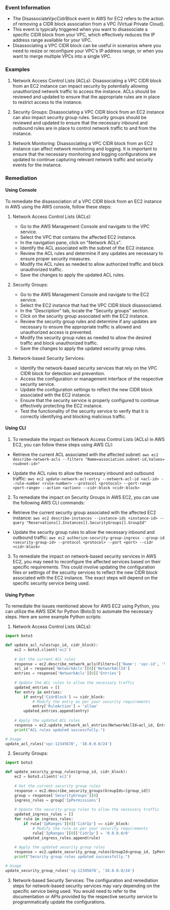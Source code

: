 
### Event Information

- The DisassociateVpcCidrBlock event in AWS for EC2 refers to the action of removing a CIDR block association from a VPC (Virtual Private Cloud).
- This event is typically triggered when you want to disassociate a specific CIDR block from your VPC, which effectively reduces the IP address range available for your VPC.
- Disassociating a VPC CIDR block can be useful in scenarios where you need to resize or reconfigure your VPC's IP address range, or when you want to merge multiple VPCs into a single VPC.


### Examples

1. Network Access Control Lists (ACLs): Disassociating a VPC CIDR block from an EC2 instance can impact security by potentially allowing unauthorized network traffic to access the instance. ACLs should be reviewed and updated to ensure that the appropriate rules are in place to restrict access to the instance.

2. Security Groups: Disassociating a VPC CIDR block from an EC2 instance can also impact security group rules. Security groups should be reviewed and updated to ensure that the necessary inbound and outbound rules are in place to control network traffic to and from the instance.

3. Network Monitoring: Disassociating a VPC CIDR block from an EC2 instance can affect network monitoring and logging. It is important to ensure that the necessary monitoring and logging configurations are updated to continue capturing relevant network traffic and security events for the instance.

### Remediation

#### Using Console

To remediate the disassociation of a VPC CIDR block from an EC2 instance in AWS using the AWS console, follow these steps:

1. Network Access Control Lists (ACLs):
   - Go to the AWS Management Console and navigate to the VPC service.
   - Select the VPC that contains the affected EC2 instance.
   - In the navigation pane, click on "Network ACLs".
   - Identify the ACL associated with the subnet of the EC2 instance.
   - Review the ACL rules and determine if any updates are necessary to ensure proper security measures.
   - Modify the ACL rules as needed to allow authorized traffic and block unauthorized traffic.
   - Save the changes to apply the updated ACL rules.

2. Security Groups:
   - Go to the AWS Management Console and navigate to the EC2 service.
   - Select the EC2 instance that had the VPC CIDR block disassociated.
   - In the "Description" tab, locate the "Security groups" section.
   - Click on the security group associated with the EC2 instance.
   - Review the security group rules and determine if any updates are necessary to ensure the appropriate traffic is allowed and unauthorized access is prevented.
   - Modify the security group rules as needed to allow the desired traffic and block unauthorized traffic.
   - Save the changes to apply the updated security group rules.

3. Network-based Security Services:
   - Identify the network-based security services that rely on the VPC CIDR block for detection and prevention.
   - Access the configuration or management interface of the respective security service.
   - Update the configuration settings to reflect the new CIDR block associated with the EC2 instance.
   - Ensure that the security service is properly configured to continue effectively protecting the EC2 instance.
   - Test the functionality of the security service to verify that it is correctly identifying and blocking malicious traffic.

#### Using CLI

1. To remediate the impact on Network Access Control Lists (ACLs) in AWS EC2, you can follow these steps using AWS CLI:

- Retrieve the current ACL associated with the affected subnet:
  `aws ec2 describe-network-acls --filters "Name=association.subnet-id,Values=<subnet-id>"`

- Update the ACL rules to allow the necessary inbound and outbound traffic:
  `aws ec2 update-network-acl-entry --network-acl-id <acl-id> --rule-number <rule-number> --protocol <protocol> --port-range <port-range> --action <action> --cidr-block <cidr-block>`

2. To remediate the impact on Security Groups in AWS EC2, you can use the following AWS CLI commands:

- Retrieve the current security group associated with the affected EC2 instance:
  `aws ec2 describe-instances --instance-ids <instance-id> --query "Reservations[].Instances[].SecurityGroups[].GroupId"`

- Update the security group rules to allow the necessary inbound and outbound traffic:
  `aws ec2 authorize-security-group-ingress --group-id <security-group-id> --protocol <protocol> --port <port> --cidr <cidr-block>`

3. To remediate the impact on network-based security services in AWS EC2, you may need to reconfigure the affected services based on their specific requirements. This could involve updating the configuration files or settings of the security services to reflect the new CIDR block associated with the EC2 instance. The exact steps will depend on the specific security service being used.

#### Using Python

To remediate the issues mentioned above for AWS EC2 using Python, you can utilize the AWS SDK for Python (Boto3) to automate the necessary steps. Here are some example Python scripts:

1. Network Access Control Lists (ACLs):
```python
import boto3

def update_acl_rules(vpc_id, cidr_block):
    ec2 = boto3.client('ec2')
    
    # Get the current ACL rules
    response = ec2.describe_network_acls(Filters=[{'Name': 'vpc-id', 'Values': [vpc_id]}])
    acl_id = response['NetworkAcls'][0]['NetworkAclId']
    entries = response['NetworkAcls'][0]['Entries']
    
    # Update the ACL rules to allow the necessary traffic
    updated_entries = []
    for entry in entries:
        if entry['CidrBlock'] == cidr_block:
            # Modify the entry as per your security requirements
            entry['RuleAction'] = 'allow'
        updated_entries.append(entry)
    
    # Apply the updated ACL rules
    response = ec2.update_network_acl_entries(NetworkAclId=acl_id, Entries=updated_entries)
    print("ACL rules updated successfully.")

# Usage
update_acl_rules('vpc-12345678', '10.0.0.0/24')
```

2. Security Groups:
```python
import boto3

def update_security_group_rules(group_id, cidr_block):
    ec2 = boto3.client('ec2')
    
    # Get the current security group rules
    response = ec2.describe_security_groups(GroupIds=[group_id])
    group = response['SecurityGroups'][0]
    ingress_rules = group['IpPermissions']
    
    # Update the security group rules to allow the necessary traffic
    updated_ingress_rules = []
    for rule in ingress_rules:
        if rule['IpRanges'][0]['CidrIp'] == cidr_block:
            # Modify the rule as per your security requirements
            rule['IpRanges'][0]['CidrIp'] = '0.0.0.0/0'
        updated_ingress_rules.append(rule)
    
    # Apply the updated security group rules
    response = ec2.update_security_group_rules(GroupId=group_id, IpPermissions=updated_ingress_rules)
    print("Security group rules updated successfully.")

# Usage
update_security_group_rules('sg-12345678', '10.0.0.0/24')
```

3. Network-based Security Services:
The configuration and remediation steps for network-based security services may vary depending on the specific service being used. You would need to refer to the documentation or APIs provided by the respective security service to programmatically update the configurations.

